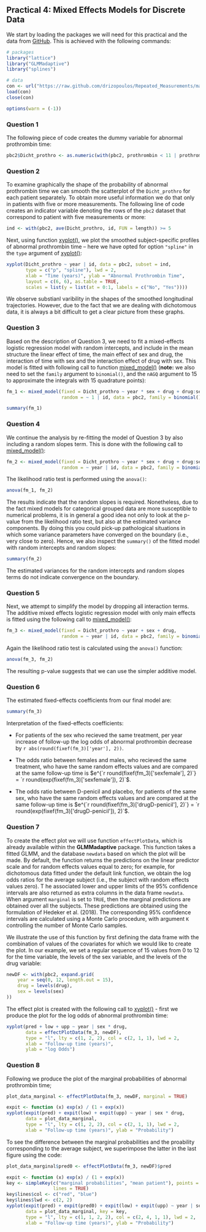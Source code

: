 ## Practical 4: Mixed Effects Models for Discrete Data
We start by loading the packages we will need for this practical and the data from 
[GitHub](https://github.com/drizopoulos/Repeated_Measurements). This is achieved with the
following commands:
```r
# packages
library("lattice")
library("GLMMadaptive")
library("splines")

# data
con <- url("https://raw.github.com/drizopoulos/Repeated_Measurements/master/Data.RData")
load(con)
close(con)
```
```r
options(warn = (-1))
```

### Question 1
The following piece of code creates the dummy variable for abnormal prothrombin time:
```r
pbc2$Dicht_prothro <- as.numeric(with(pbc2, prothrombin < 11 | prothrombin > 13))
```

### Question 2
To examine graphically the shape of the probability of abnormal prothrombin time we can
smooth the scatterplot of the `Dicht_prothro` for each patient separately. To obtain more
useful information we do that only in patients with five or more measurements. The 
following line of code creates an indicator variable denoting the rows of the `pbc2` 
dataset that correspond to patient with five measurements or more:
```r
ind <- with(pbc2, ave(Dicht_prothro, id, FUN = length)) >= 5
```

Next, using function [xyplot()](https://goo.gl/cGSjZk), we plot the smoothed 
subject-specific profiles of abnormal prothrombin time -- here we have opted for option 
`"spline"` in the `type` argument of [xyplot()](https://goo.gl/cGSjZk):
```r
xyplot(Dicht_prothro ~ year | id, data = pbc2, subset = ind,
       type = c("p", "spline"), lwd = 2,
       xlab = "Time (years)", ylab = "Abnormal Prothrombin Time",
       layout = c(6, 6), as.table = TRUE,
       scales = list(y = list(at = 0:1, labels = c("No", "Yes"))))
```

We observe substianl varibility in the shapes of the smoothed longitudinal trajectories. 
However, due to the fact that we are dealing with dichotomous data, it is always a bit 
difficult to get a clear picture from these graphs.

### Question 3
Based on the description of Question 3, we need to fit a mixed-effects logistic regression
model with random intercepts, and include in the mean structure the linear effect
of time, the main effect of sex and drug, the interaction of time with sex and the 
interaction effect of drug with sex. This model is fitted with following call to function
[mixed_model()](https://goo.gl/KyiDVB) (**note:** we also need to set the `family` 
argument to `binomial()`, and the `nAGQ` argument to 15 to approximate the integrals with 
15 quadrature points):
```r
fm_1 <- mixed_model(fixed = Dicht_prothro ~ year * sex + drug + drug:sex,
                    random = ~ 1 | id, data = pbc2, family = binomial(), nAGQ = 15)

summary(fm_1)
```

### Question 4
We continue the analysis by re-fitting the model of Question 3 by also including a random 
slopes term. This is done with the following call to 
[mixed_model()](https://goo.gl/KyiDVB):
```r
fm_2 <- mixed_model(fixed = Dicht_prothro ~ year * sex + drug + drug:sex,
                    random = ~ year | id, data = pbc2, family = binomial(), nAGQ = 15)
```

The likelihood ratio test is performed using the `anova()`:
```r
anova(fm_1, fm_2)
```

The results indicate that the random slopes is required. Nonetheless, due to the fact 
mixed models for categorical grouped data are more susceptible to numerical problems, it
is in general a good idea not only to look at the p-value from the likelihood ratio test,
but also at the estimated variance components. By doing this you could pick-up pathological
situations in which some variance parameters have converged on the boundary (i.e., very 
close to zero). Hence, we also inspect the `summary()` of the fitted model with random
intercepts and random slopes:
```r
summary(fm_2)
```

The estimated variances for the random intercepts and random slopes terms do not indicate
convergence on the boundary.

### Question 5
Next, we attempt to simplify the model by dropping all interaction terms. The additive 
mixed effects logistic regression model with only main effects is fitted using the 
following call to [mixed_model()](https://goo.gl/KyiDVB):
```r
fm_3 <- mixed_model(fixed = Dicht_prothro ~ year + sex + drug,
                    random = ~ year | id, data = pbc2, family = binomial(), nAGQ = 15)
```

Again the likelihood ratio test is calculated using the `anova()` function:
```r
anova(fm_3, fm_2)
```

The resulting p-value suggests that we can use the simpler additive model.

### Question 6
The estimated fixed-effects coefficients from our final model are:
```r
summary(fm_3)
```

Interpretation of the fixed-effects coefficients:

* For patients of the sex who recieved the same treatment, per year increase of follow-up 
the log odds of abnormal prothrombin decrease by `r abs(round(fixef(fm_3)['year'], 2))`.

* The odds ratio between females and males, who recieved the same treatment, who have the
same random effects values and are compared at the same follow-up time is 
$e^{`r round(fixef(fm_3)['sexfemale'], 2)`} = 
`r round(exp(fixef(fm_3)['sexfemale']), 2)`$.

* The odds ratio between D-penicil and placebo, for patients of the same sex, who have the
same random effects values and are compared at the same follow-up time is 
$e^{`r round(fixef(fm_3)['drugD-penicil'], 2)`} = 
`r round(exp(fixef(fm_3)['drugD-penicil']), 2)`$.

    
### Question 7
To create the effect plot we will use function `effectPlotData`, which is already available
within the **GLMMadaptive** package. This function takes a fitted GLMM, and the database 
`newdata` based on which the plot will be made. By default, the function returns the 
predictions on the linear predictor scale and for random effects values equal to zero; for
example, for dichotomous data fitted under the default link function, we obtain the log 
odds ratios for the average subject (i.e., the subject with random effects values zero). T
he associated lower and upper limits of the 95% confidence intervals are also returned as 
extra columns in the data frame `newdata`. When argument `marginal` is set to `TRUE`, then
the marginal predictions are obtained over all the subjects. These predictions are 
obtained using the formulation of Hedeker et al. (2018). The corresponding 95% confidence 
intervals are calculated using a Monte Carlo procedure, with argument `K` controlling the 
number of Monte Carlo samples.

We illustrate the use of this function by first defining the data frame with the 
combination of values of the covariates for which we would like to create the plot. In our
example, we set a regular sequence of 15 values from 0 to 12 for the time variable, the 
levels of the sex variable, and the levels of the drug variable:
```r
newDF <- with(pbc2, expand.grid(
    year = seq(0, 12, length.out = 15),
    drug = levels(drug),
    sex = levels(sex)
))
```

The effect plot is created with the following call to [xyplot()](https://goo.gl/KhfGGL) -
first we produce the plot for the log odds of abnormal prothrombin time:
```r
xyplot(pred + low + upp ~ year | sex * drug, 
       data = effectPlotData(fm_3, newDF), 
       type = "l", lty = c(1, 2, 2), col = c(2, 1, 1), lwd = 2,
       xlab = "Follow-up time (years)",
       ylab = "log Odds")
```

### Question 8
Following we produce the plot of the marginal probabilities of abnormal prothrombin time; 
```r
plot_data_marginal <- effectPlotData(fm_3, newDF, marginal = TRUE)

expit <- function (x) exp(x) / (1 + exp(x))
xyplot(expit(pred) + expit(low) + expit(upp) ~ year | sex * drug, 
       data = plot_data_marginal, 
       type = "l", lty = c(1, 2, 2), col = c(2, 1, 1), lwd = 2,
       xlab = "Follow-up time (years)", ylab = "Probability")
```

To see the difference between the marginal probabilities and the proability corresponding
to the average subject, we superimpose the latter in the last figure using the code:
```r
plot_data_marginal$pred0 <- effectPlotData(fm_3, newDF)$pred

expit <- function (x) exp(x) / (1 + exp(x))
key <- simpleKey(c("marginal probabilities", "mean patient"), points = FALSE, 
                 lines = TRUE)
key$lines$col <- c("red", "blue")
key$lines$lwd <- c(2, 2)
xyplot(expit(pred) + expit(pred0) + expit(low) + expit(upp) ~ year | sex * drug, 
       data = plot_data_marginal, key = key,
       type = "l", lty = c(1, 1, 2, 2), col = c(2, 4, 1, 1), lwd = 2,
       xlab = "Follow-up time (years)", ylab = "Probability")
```

